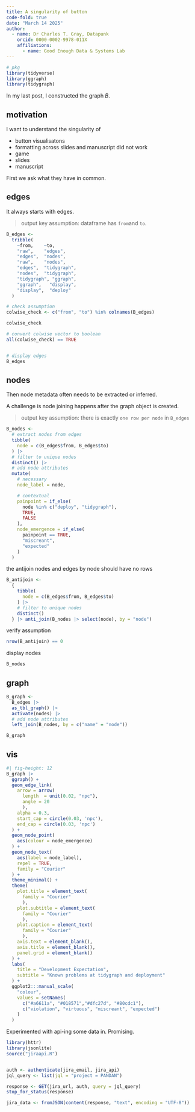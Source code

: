 ```yaml
---
title: A singularity of button
code-fold: true
date: "March 14 2025"
author: 
  - name: Dr Charles T. Gray, Datapunk
    orcid: 0000-0002-9978-011X
    affiliations:
      - name: Good Enough Data & Systems Lab
---
```




```r

# pkg
library(tidyverse)
library(ggraph)
library(tidygraph)


```


In my last post, I constructed the graph $B$.

::: {.panel-tabset}

## motivation

I want to understand the singularity of

- button visualisatons
- formatting across slides and manuscript did not work
- game
- slides
- manuscript

First we ask what they have in common.

## edges 

It always starts with edges.

> output key assumption: dataframe has `from`and `to`. 

```r
B_edges <-
  tribble(
    ~from,    ~to,
    "raw",    "edges",
    "edges",  "nodes",
    "raw",    "nodes",
    "edges",  "tidygraph",
    "nodes",  "tidygraph",
    "tidygraph", "ggraph",
    "ggraph",   "display",
    "display",  "deploy"
  )


```

```r
# check assumption
colwise_check <- c("from", "to") %in% colnames(B_edges) 

colwise_check

# convert colwise vector to boolean
all(colwise_check) == TRUE


# display edges
B_edges


```

## nodes

Then node metadata often needs to be extracted or inferred. 

A challenge is node joining happens after the graph object is created.

> output key assumption: there is exactly `one row per node` in `B_edges`

```r

B_nodes <-
  # extract nodes from edges
  tibble(
    node = c(B_edges$from, B_edges$to)
  ) |>
  # filter to unique nodes
  distinct() |>
  # add node attributes
  mutate(
    # necessary
    node_label = node,

    # contextual
    painpoint = if_else(
      node %in% c("deploy", "tidygraph"),
      TRUE,
      FALSE
    ),
    node_emergence = if_else(
      painpoint == TRUE,
      "miscreant",
      "expected"
    )
  )


```

the antijoin nodes and edges by node should have no rows

```r
B_antijoin <-
  {
    tibble(
      node = c(B_edges$from, B_edges$to)
    ) |>
    # filter to unique nodes
    distinct()
  } |> anti_join(B_nodes |> select(node), by = "node")

```

verify assumption 

```r
nrow(B_antijoin) == 0

```

display nodes
```r
B_nodes
```

## graph

```r
B_graph <- 
  B_edges |>
  as_tbl_graph() |>
  activate(nodes) |>
  # add node attributes
  left_join(B_nodes, by = c("name" = "node"))

B_graph

```

## vis

```r
#| fig-height: 12 
B_graph |>
  ggraph() +
  geom_edge_link(
    arrow = arrow(
      length  = unit(0.02, "npc"),
      angle = 20
      ),
    alpha = 0.3,
    start_cap = circle(0.03, 'npc'),
    end_cap = circle(0.03, 'npc')
  ) +
  geom_node_point(
    aes(colour = node_emergence)
  ) +
  geom_node_text(
    aes(label = node_label),
    repel = TRUE,
    family = "Courier"
  ) +
  theme_minimal() +
  theme(
    plot.title = element_text(
      family = "Courier"
      ),
    plot.subtitle = element_text(
      family = "Courier"
      ),    
    plot.caption = element_text(
      family = "Courier"
      ),    
    axis.text = element_blank(),
    axis.title = element_blank(),
    panel.grid = element_blank()
  ) +
  labs(
    title = "Development Expectation",
    subtitle = "Known problems at tidygraph and deployment"
  ) +
  ggplot2:::manual_scale(
    "colour",
    values = setNames(
      c("#a6611a", "#018571","#dfc27d", "#80cdc1"),
      c("violation", "virtuous", "miscreant", "expected")
    )
  )

```


:::

Experimented with api-ing some data in. Promising.

```r

library(httr)
library(jsonlite)
source("jiraapi.R")


auth <- authenticate(jira_email, jira_api)
jql_query <- list(jql = "project = PANDAN")

response <- GET(jira_url, auth, query = jql_query)
stop_for_status(response)

jira_data <- fromJSON(content(response, "text", encoding = "UTF-8"))


```

